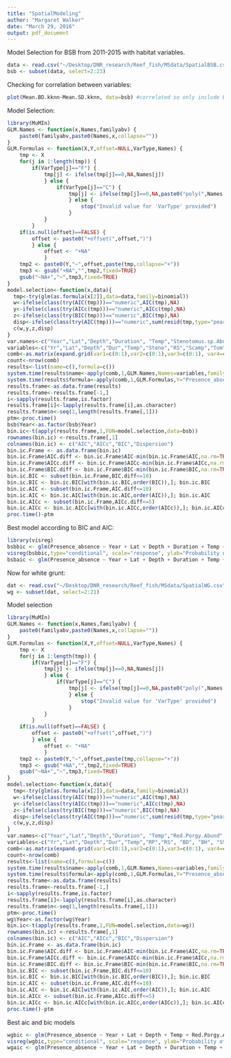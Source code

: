 ```yaml
---
title: "SpatialModeling"
author: "Margaret Walker"
date: "March 29, 2016"
output: pdf_document
---
```

Model Selection for BSB from 2011-2015 with habitat variables. 

```r
data <- read.csv("~/Desktop/DNR_research/Reef_fish/MSdata/SpatialBSB.csv")
bsb <- subset(data, select=2:23)
```
Checking for correlation between variables: 
```r
plot(Mean.BD.kknn~Mean.SD.kknn, data=bsb) #correlated so only include BD
```


Model Selection: 
```r
library(MuMIn)
GLM.Names <- function(x,Names,familyabv) {
    paste0(familyabv,paste0(Names,x,collapse=""))
}
GLM.Formulas <- function(X,Y,offset=NULL,VarType,Names) {
    tmp <- X
    for(j in 1:length(tmp)) {
        if(VarType[j]=="F") {
            tmp[j] <- ifelse(tmp[j]==0,NA,Names[j])
            } else {
                if(VarType[j]=="C") {
                    tmp[j] <- ifelse(tmp[j]==0,NA,paste0("poly(",Names[j],",",tmp[j],",raw=TRUE)"))
                    } else {
                        stop("Invalid value for 'VarType' provided")
                    }
            }
        }
    if(is.null(offset)==FALSE) {
        offset <- paste0("+offset(",offset,")")
        } else {
            offset <- "+NA"
            }
    tmp2 <- paste0(Y,"~",offset,paste(tmp,collapse="+"))
    tmp3 <- gsub("+NA","",tmp2,fixed=TRUE)
    gsub("~NA+","~",tmp3,fixed=TRUE)
}
model.selection<-function(x,data){
  tmp<-try(glm(as.formula(x[2]),data=data,family=binomial))
  w<-ifelse(class(try(AIC(tmp)))=="numeric",AIC(tmp),NA)
  y<-ifelse(class(try(AICc(tmp)))=="numeric",AICc(tmp),NA)
  z<-ifelse(class(try(BIC(tmp)))=="numeric",BIC(tmp),NA)
  disp<-ifelse(class(try(AIC(tmp)))=="numeric",sum(resid(tmp,type="pearson")^2)/tmp$df.resid,NA)
  c(w,y,z,disp)
}
var.names<-c("Year","Lat","Depth","Duration", "Temp","Stenotomus.sp.Abund","Red.Snapper.Abund","Scamp.Abund","Tomtate.Abund", "Mean.BD.kknn", "BH.kknn", "SS.kknn", "SR.kknn")
variables<-c("Yr","Lat","Depth","Dur","Temp","Steno","RS","Scamp","Tom", "BD", "BH", "SS", "SR")
comb<-as.matrix(expand.grid(var1=c(0:1),var2=c(0:1),var3=c(0:1), var4=c(0:1),var5=c(0:1),var6=c(0:1),var7=c(0:1),var8=c(0:1),var9=c(0:1), var10=c(0:1),var11=c(0:1), var12=c(0:1), var13=c(0:1)))
count<-nrow(comb)
results<-list(name=c(),formula=c())
system.time(results$name<-apply(comb,1,GLM.Names,Names=variables,familyabv="bin"))
system.time(results$formula<-apply(comb,1,GLM.Formulas,Y="Presence_absence",Names=var.names,VarType=c("F","C","C","C","C","C","C","C","C", "C", "F", "F", "F")))
results.frame<-as.data.frame(results)
results.frame<-results.frame[-1,]
i<-sapply(results.frame,is.factor)
results.frame[i]<-lapply(results.frame[i],as.character)
results.frame$n<-seq(1,length(results.frame[,1]))
ptm<-proc.time()
bsb$Year<-as.factor(bsb$Year)
bin.ic<-t(apply(results.frame,1,FUN=model.selection,data=bsb))
rownames(bin.ic) <-results.frame[,1]
colnames(bin.ic) <- c("AIC","AICc","BIC","Dispersion")
bin.ic.Frame <- as.data.frame(bin.ic)
bin.ic.Frame$AIC.diff <- bin.ic.Frame$AIC-min(bin.ic.Frame$AIC,na.rm=TRUE)
bin.ic.Frame$AICc.diff <- bin.ic.Frame$AICc-min(bin.ic.Frame$AICc,na.rm=TRUE)
bin.ic.Frame$BIC.diff <- bin.ic.Frame$BIC-min(bin.ic.Frame$BIC,na.rm=TRUE)
bin.ic.BIC <- subset(bin.ic.Frame,BIC.diff<=10)
bin.ic.BIC <- bin.ic.BIC[with(bin.ic.BIC,order(BIC)),]; bin.ic.BIC
bin.ic.AIC <- subset(bin.ic.Frame,AIC.diff<=10)
bin.ic.AIC <- bin.ic.AIC[with(bin.ic.AIC,order(AIC)),]; bin.ic.AIC
bin.ic.AICc <- subset(bin.ic.Frame,AICc.diff<=5)
bin.ic.AICc <- bin.ic.AICc[with(bin.ic.AICc,order(AICc)),]; bin.ic.AICc
proc.time()-ptm
```
Best model according to BIC and AIC:
```r
library(visreg)
bsbbic <- glm(Presence_absence ~ Year + Lat + Depth + Duration + Temp + Stenotomus.sp.Abund + Red.Snapper.Abund + Tomtate.Abund + SR.kknn, data=bsb, family="binomial")
visreg(bsbbic,type="conditional", scale="response", ylab="Probability of Occurrence")
bsbaic <- glm(Presence_absence ~ Year + Lat + Depth + Duration + Temp + Stenotomus.sp.Abund + Red.Snapper.Abund + Tomtate.Abund + Scamp.Abund + Mean.BD.kknn + BH.kknn + SS.kknn + SR.kknn, data=bsb, family="binomial" )
```
Now for white grunt: 
```r
dat <- read.csv("~/Desktop/DNR_research/Reef_fish/MSdata/SpatialWG.csv")
wg <- subset(dat, select=2:21)
```
Model selection
```r
library(MuMIn)
GLM.Names <- function(x,Names,familyabv) {
    paste0(familyabv,paste0(Names,x,collapse=""))
}
GLM.Formulas <- function(X,Y,offset=NULL,VarType,Names) {
    tmp <- X
    for(j in 1:length(tmp)) {
        if(VarType[j]=="F") {
            tmp[j] <- ifelse(tmp[j]==0,NA,Names[j])
            } else {
                if(VarType[j]=="C") {
                    tmp[j] <- ifelse(tmp[j]==0,NA,paste0("poly(",Names[j],",",tmp[j],",raw=TRUE)"))
                    } else {
                        stop("Invalid value for 'VarType' provided")
                    }
            }
        }
    if(is.null(offset)==FALSE) {
        offset <- paste0("+offset(",offset,")")
        } else {
            offset <- "+NA"
            }
    tmp2 <- paste0(Y,"~",offset,paste(tmp,collapse="+"))
    tmp3 <- gsub("+NA","",tmp2,fixed=TRUE)
    gsub("~NA+","~",tmp3,fixed=TRUE)
}
model.selection<-function(x,data){
  tmp<-try(glm(as.formula(x[2]),data=data,family=binomial))
  w<-ifelse(class(try(AIC(tmp)))=="numeric",AIC(tmp),NA)
  y<-ifelse(class(try(AICc(tmp)))=="numeric",AICc(tmp),NA)
  z<-ifelse(class(try(BIC(tmp)))=="numeric",BIC(tmp),NA)
  disp<-ifelse(class(try(AIC(tmp)))=="numeric",sum(resid(tmp,type="pearson")^2)/tmp$df.resid,NA)
  c(w,y,z,disp)
}
var.names<-c("Year","Lat","Depth","Duration", "Temp","Red.Porgy.Abund","Red.Snapper.Abund", "Mean.BD.kknn", "BH.kknn", "SS.kknn", "SR.kknn")
variables<-c("Yr","Lat","Depth","Dur","Temp","RP","RS", "BD", "BH", "SS", "SR")
comb<-as.matrix(expand.grid(var1=c(0:1),var2=c(0:1),var3=c(0:1), var4=c(0:1),var5=c(0:1),var6=c(0:1),var7=c(0:1),var8=c(0:1),var9=c(0:1), var10=c(0:1),var11=c(0:1)))
count<-nrow(comb)
results<-list(name=c(),formula=c())
system.time(results$name<-apply(comb,1,GLM.Names,Names=variables,familyabv="bin"))
system.time(results$formula<-apply(comb,1,GLM.Formulas,Y="Presence_absence",Names=var.names,VarType=c("F","C","C","C","C","C","C","C","F", "F", "F")))
results.frame<-as.data.frame(results)
results.frame<-results.frame[-1,]
i<-sapply(results.frame,is.factor)
results.frame[i]<-lapply(results.frame[i],as.character)
results.frame$n<-seq(1,length(results.frame[,1]))
ptm<-proc.time()
wg$Year<-as.factor(wg$Year)
bin.ic<-t(apply(results.frame,1,FUN=model.selection,data=wg))
rownames(bin.ic) <-results.frame[,1]
colnames(bin.ic) <- c("AIC","AICc","BIC","Dispersion")
bin.ic.Frame <- as.data.frame(bin.ic)
bin.ic.Frame$AIC.diff <- bin.ic.Frame$AIC-min(bin.ic.Frame$AIC,na.rm=TRUE)
bin.ic.Frame$AICc.diff <- bin.ic.Frame$AICc-min(bin.ic.Frame$AICc,na.rm=TRUE)
bin.ic.Frame$BIC.diff <- bin.ic.Frame$BIC-min(bin.ic.Frame$BIC,na.rm=TRUE)
bin.ic.BIC <- subset(bin.ic.Frame,BIC.diff<=10)
bin.ic.BIC <- bin.ic.BIC[with(bin.ic.BIC,order(BIC)),]; bin.ic.BIC
bin.ic.AIC <- subset(bin.ic.Frame,AIC.diff<=10)
bin.ic.AIC <- bin.ic.AIC[with(bin.ic.AIC,order(AIC)),]; bin.ic.AIC
bin.ic.AICc <- subset(bin.ic.Frame,AICc.diff<=5)
bin.ic.AICc <- bin.ic.AICc[with(bin.ic.AICc,order(AICc)),]; bin.ic.AICc
proc.time()-ptm
```
Best aic and bic models
```r
wgbic <- glm(Presence_absence ~ Year + Lat + Depth + Temp + Red.Porgy.Abund + Mean.BD.kknn, data=wg, family="binomial")
visreg(wgbic,type="conditional", scale="response", ylab="Probability of Occurrence")
wgaic <- glm(Presence_absence ~ Year + Lat + Depth + Duration + Temp + Red.Porgy.Abund + Red.Snapper.Abund + Mean.BD.kknn + SS.kknn + SR.kknn, data=wg, family="binomial" )
```


